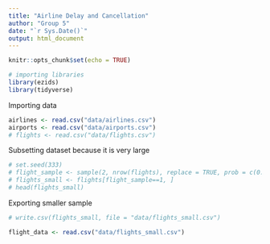 ```yaml
---
title: "Airline Delay and Cancellation"
author: "Group 5"
date: "`r Sys.Date()`"
output: html_document
---
```


```r
knitr::opts_chunk$set(echo = TRUE)

# importing libraries
library(ezids)
library(tidyverse)
```

Importing data
```r
airlines <- read.csv("data/airlines.csv")
airports <- read.csv("data/airports.csv")
# flights <- read.csv("data/flights.csv")
```

Subsetting dataset because it is very large
```r
# set.seed(333)
# flight_sample <- sample(2, nrow(flights), replace = TRUE, prob = c(0.1, 0.9))
# flights_small <- flights[flight_sample==1, ]
# head(flights_small)
```

Exporting smaller sample
```r
# write.csv(flights_small, file = "data/flights_small.csv")

flight_data <- read.csv("data/flights_small.csv")
```

